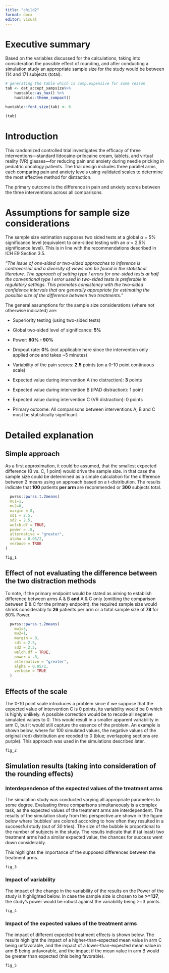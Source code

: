 ```yaml
---
title: "child2"
format: docx
editor: visual
---
```


# Executive summary

Based on the variables discussed for the calculations, taking into consideration the possible effect of rounding, and after conducting a simulation study an appropriate sample size for the study would be between 114 and 171 subjects (total).



```r

# generating the table which is comp.expensive for some reason
tab <- dat_accept_sampsize%>%
    huxtable::as_hux() %>%
    huxtable::theme_compact() 

huxtable::font_size(tab) <- 6

(tab)

```

# Introduction

This randomized controlled trial investigates the efficacy of three interventions—standard lidocaine-prilocaine cream, tablets, and virtual reality (VR) glasses—for reducing pain and anxiety during needle pricking in pediatric oncology patients. The trial design includes three parallel arms, each comparing pain and anxiety levels using validated scales to determine the most effective method for distraction. 

The primary outcome is the difference in pain and anxiety scores between the three interventions across all comparisons. 

\newpage

# Assumptions for sample size considerations

The sample size estimation supposes two sided tests at a global $\alpha$ = 5% significance level (equivalent to one-sided testing with an $\alpha$ = 2.5% significance level). This is in line with the recommendations described in ICH E9 Section 3.5.

*"The issue of one-sided or two-sided approaches to inference is controversial and a diversity of views can be found in the statistical literature. The approach of setting type I errors for one-sided tests at half the conventional type I error used in two-sided tests is preferable in regulatory settings. This promotes consistency with the two-sided confidence intervals that are generally appropriate for estimating the possible size of the difference between two treatments."*

The general assumptions for the sample size considerations (where not otherwise indicated) are:

-   Superiority testing (using two-sided tests)

-   Global two-sided level of significance: **5%**

-   Power: **80% - 90%**

-   Dropout rate: **0%** (not applicable here since the intervention only applied once and takes \~5 minutes)

-   Variability of the pain scores: **2.5** points (on a 0-10 point continuous scale)

-   Expected value during intervention A (no distraction): **3** points

-   Expected value during intervention B (iPAD distraction): 1 point

-   Expected value during intervention C (VR distraction): 0 points

-   Primary outcome: All comparisons between interventions A, B and C must be statistically significant

\newpage

# Detailed explanation

## Simple approach

As a first approximation, it could be assumed, that the smallest expected difference (B vs. C, 1 point) would drive the sample size. in that case the sample size could be determined as a simple calculation for the difference between 2 means using an approach based on a t-distribution. The results indicate that **100** patients **per arm** are recommended or **300** subjects total.

```r
  pwrss::pwrss.t.2means(
  mu1=1,
  mu2=0,
  margin = 0,
  sd1 = 2.5,
  sd2 = 2.5,
  welch.df = TRUE,
  power = .8,
  alternative = "greater",
  alpha = 0.05/2,
  verbose = TRUE
)

```


```r
fig_1

```

## Effect of not evaluating the difference between the two distraction methods

To note, if the primary endpoint would be stated as aiming to establish difference between arms A & B **and** A & C only (omitting the comparison between B & C for the primary endpoint), the required sample size would shrink considerably to **26** patients per arm or a total sample size of **78** for 80% Power.


```r

  pwrss::pwrss.t.2means(
    mu1=3,
    mu2=1,
    margin = 0,
    sd1 = 2.5,
    sd2 = 2.5,
    welch.df = TRUE,
    power = .8,
    alternative = "greater",
    alpha = 0.05/2,
    verbose = TRUE
  )

```

## Effects of the scale

The 0-10 point scale introduces a problem since if we suppose that the expected value of intervention C is 0 points, its variability would be 0 which is highly unlikely. A possible correction would be to recode all negative simulated values to 0. This would result in a smaller apparent variability in arm C, but it would still capture the essence of the problem. An example is shown below, where for 100 simulated values, the negative values of the original (red) distribution are recoded to 0 (blue; overlapping sections are purple). This approach was used in the simulations described later.



```r

fig_2

```


## Simulation results (taking into consideration of the rounding effects)

### Interdependence of the expected values of the treatment arms

The simulation study was conducted varying all appropriate parameters to some degree. Evaluating three comparisons simultaneously is a complex task, as the expected values of the treatment arms are interdependent. The results of the simulation study from this perspective are shown in the figure below where 'bubbles' are colored according to how often they resulted in a successful study (out of 30 tries). The size of the bubble is proportional to the number of subjects in the study. The results indicate that if (at least) two treatment arms had a similar expected value, the chances for success went down considerably.  

This highlights the importance of the supposed differences between the treatment arms.

```r

fig_3

```
 

### Impact of variability

The impact of the change in the variability of the results on the Power of the study is highlighted below. In case the sample size is chosen to be **>=137**, the study's power would be robust against the variability being >=3 points. 

```r


fig_4

```


### Impact of the expected values of the treatment arms

The impact of different expected treatment effects is shown below. The results highlight the impact of a higher-than-expected mean value in arm C being unfavorable, and the impact of a lower-than-expected mean value in arm B being unfavorable, and the impact if the mean value in arm B would be greater than expected (this being favorable). 

```r

fig_5


```
